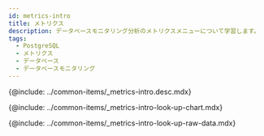 ```yaml
---
id: metrics-intro
title: メトリクス
description: データベースモニタリング分析のメトリクスメニューについて学習します。
tags:
  - PostgreSQL
  - メトリクス
  - データベース
  - データベースモニタリング
---
```



<!-- 개요 -->

{@include: ../common-items/_metrics-intro.desc.mdx}

<IntroExam category='db_postgresql_counter'/>

<ProdImg img='metrics-example-00.png' desc=''/>

<!-- メトリクスチャートを照会する-->

{@include: ../common-items/_metrics-intro-look-up-chart.mdx}  

<LookupchartDesc metric='Active_sessions' category='db_postgresql_counter' />

<!-- メトリクスRaw Dataを照会する-->

{@include: ../common-items/_metrics-intro-look-up-raw-data.mdx}
